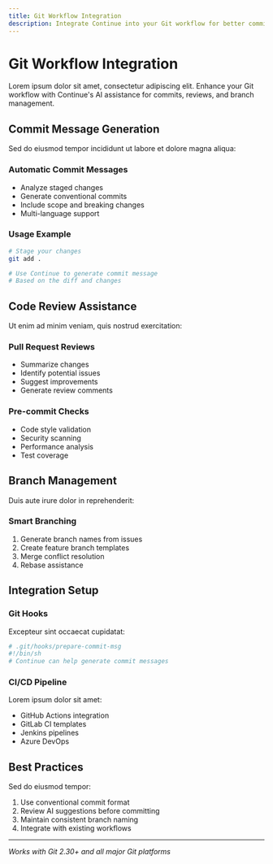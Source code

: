 ```yaml
---
title: Git Workflow Integration
description: Integrate Continue into your Git workflow for better commit messages and code reviews
---
```


# Git Workflow Integration

Lorem ipsum dolor sit amet, consectetur adipiscing elit. Enhance your Git workflow with Continue's AI assistance for commits, reviews, and branch management.

## Commit Message Generation

Sed do eiusmod tempor incididunt ut labore et dolore magna aliqua:

### Automatic Commit Messages

- Analyze staged changes
- Generate conventional commits
- Include scope and breaking changes
- Multi-language support

### Usage Example

```bash
# Stage your changes
git add .

# Use Continue to generate commit message
# Based on the diff and changes
```

## Code Review Assistance

Ut enim ad minim veniam, quis nostrud exercitation:

### Pull Request Reviews

- Summarize changes
- Identify potential issues
- Suggest improvements
- Generate review comments

### Pre-commit Checks

- Code style validation
- Security scanning
- Performance analysis
- Test coverage

## Branch Management

Duis aute irure dolor in reprehenderit:

### Smart Branching

1. Generate branch names from issues
2. Create feature branch templates
3. Merge conflict resolution
4. Rebase assistance

## Integration Setup

### Git Hooks

Excepteur sint occaecat cupidatat:

```bash
# .git/hooks/prepare-commit-msg
#!/bin/sh
# Continue can help generate commit messages
```

### CI/CD Pipeline

Lorem ipsum dolor sit amet:

- GitHub Actions integration
- GitLab CI templates
- Jenkins pipelines
- Azure DevOps

## Best Practices

Sed do eiusmod tempor:

1. Use conventional commit format
2. Review AI suggestions before committing
3. Maintain consistent branch naming
4. Integrate with existing workflows

---

_Works with Git 2.30+ and all major Git platforms_
